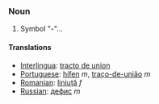 ===Noun===
# Symbol "-"...
====Translations====
*[[Interlingua]]: [[tracto de union]]
*[[Portuguese]]: [[hífen]] ''m'', [[traço-de-união]] ''m''
*[[Romanian]]: [[liniuţă]] ''f''
*[[Russian]]: [[дефис]] ''m''